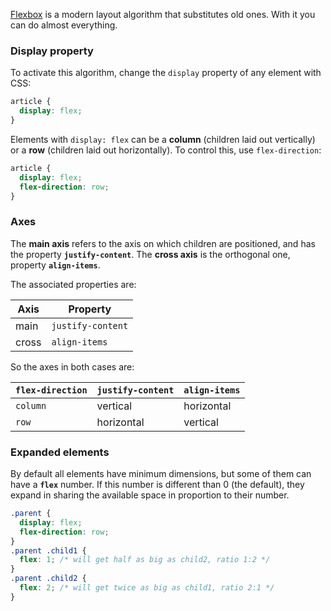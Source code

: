 [Flexbox](https://css-tricks.com/snippets/css/a-guide-to-flexbox/) is a modern layout algorithm that substitutes old ones. With it you can do almost everything.

### Display property

To activate this algorithm, change the `display` property of any element with CSS:

```css
article {
  display: flex;
}
```

Elements with `display: flex` can be a **column** (children laid out vertically) or a **row** (children laid out horizontally). To control this, use `flex-direction`:

```css
article {
  display: flex;
  flex-direction: row;
}
```

### Axes

The **main axis** refers to the axis on which children are positioned, and has the property **`justify-content`**. The **cross axis** is the orthogonal one, property **`align-items`**.

The associated properties are:

| Axis  | Property          |
| ----- | ----------------- |
| main  | `justify-content` |
| cross | `align-items`     |

So the axes in both cases are:

| `flex-direction` | `justify-content` | `align-items` |
| ---------------- | ----------------- | ------------- |
| `column`         | vertical          | horizontal    |
| `row`            | horizontal        | vertical      |

### Expanded elements

By default all elements have minimum dimensions, but some of them can have a **`flex`** number. If this number is different than 0 (the default), they expand in sharing the available space in proportion to their number.

```css
.parent {
  display: flex;
  flex-direction: row;
}
.parent .child1 {
  flex: 1; /* will get half as big as child2, ratio 1:2 */
}
.parent .child2 {
  flex: 2; /* will get twice as big as child1, ratio 2:1 */
}
```

